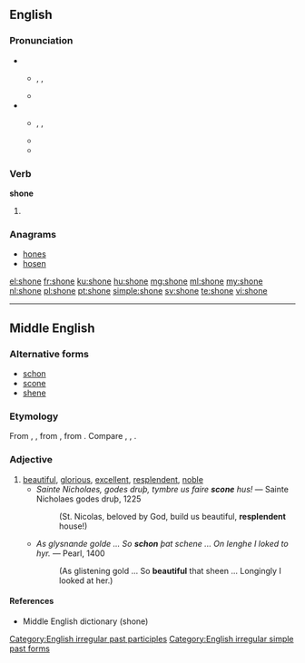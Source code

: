==English==

===Pronunciation===
* {{a|RP|AusE}}
** {{enPR|shŏn}}, {{IPA|/ʃɒn/}}, {{SAMPA|/SQn/}}
** {{rhymes|ɒn}}
* {{a|US}}
** {{enPR|shōn}}, {{IPA|/ʃoʊn/}}, {{SAMPA|/SoUn/}}
** {{rhymes|əʊn}}
** {{audio|en-us-shone.ogg|Audio (US)}}

===Verb===
'''shone'''

# {{past of|shine}}

===Anagrams===
* [[hones#English|hones]]
* [[hosen#English|hosen]]

[[Category:English irregular past participles]]
[[Category:English irregular simple past forms]]

[[el:shone]]
[[fr:shone]]
[[ku:shone]]
[[hu:shone]]
[[mg:shone]]
[[ml:shone]]
[[my:shone]]
[[nl:shone]]
[[pl:shone]]
[[pt:shone]]
[[simple:shone]]
[[sv:shone]]
[[te:shone]]
[[vi:shone]]

----

==Middle English==

===Alternative forms===
* [[schon]]
* [[scone]]
* [[shene]]

===Etymology===
From {{etyl|ang|enm}} {{term|scyne|scȳne|lang-ang}}, {{term|sceone|sceōne|beautiful, fair, bright|lang=ang}}, from {{proto|Germanic|skauniz|lang=enm}}, from {{proto|Indo-European|(s)ḱoun-|quick, dashing, beautiful|lang=enm}}. Compare {{etyl|dum|-}} {{term|scone||beautiful, bright|lang=dum}}, {{etyl|nl}} {{term|schoon||beautiful|lang=nl}}, {{etyl|de}} {{term|schön||beautiful|lang-de}}.

===Adjective===
{{enm-adj}}

# [[beautiful]], [[glorious]], [[excellent]], [[resplendent]], [[noble]]
#* ''Sainte Nicholaes, godes druþ, tymbre us faire '''scone''' hus!'' &mdash; Sainte Nicholaes godes druþ, 1225
#*: (St. Nicolas, beloved by God, build us beautiful, '''resplendent''' house!)
#* ''As glysnande golde ... So '''schon''' þat schene ... On lenghe I loked to hyr.'' &mdash; Pearl, 1400
#*: (As glistening gold ... So '''beautiful''' that sheen ... Longingly I looked at her.)

====References====
* Middle English dictionary (shone)